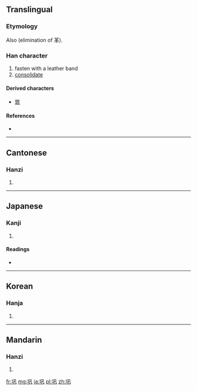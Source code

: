 {{also|鞏}}
==Translingual==
{{ja-forms|[[鞏]]|巩|[[鞏]]}}

===Etymology===
{{Han compound|工|凡}}

Also {{Han simp|鞏|f=革|t=&nbsp;}} (elimination of 革).

===Han character===
{{Han char|rn=48|rad=工|as=03|sn=6|four=|canj=一竹弓戈 (MHNI)|ids=⿰[[工]][[凡]]}}

# fasten with a leather band
# [[consolidate]]

====Derived characters====
* [[筑]]

====References====
* {{Han ref|kx=0325.160|dkj=08726|dj=0629.030|hdz=10412.060|uh=5DE9|ud=24041}}

----

==Cantonese==

===Hanzi===
{{yue-hanzi|jyut=[[gung2]]|y=gung2|tra=鞏}}

# {{defn|lang=yue|sort=工03}}

----

==Japanese==

===Kanji===
{{ja-kanji|grade=|rs=工03}}

# {{defn|lang=ja|sort=工03}}

====Readings====
* {{ja-readings|on=[[きょう]] (kyō)|kun=}}

----

==Korean==

===Hanja===
{{ko-hanja|hangeul=공|rv=gong|mr=kong}}

# {{defn|lang=ko|sort=工03}}

----

==Mandarin==

===Hanzi===
{{cmn-hanzi|tra=鞏|pin=[[gǒng]] ([[gong3]])|wg=kung<sup>3</sup>}}

# {{defn|lang=cmn|sort=工03}}

[[fr:巩]]
[[mg:巩]]
[[ja:巩]]
[[pl:巩]]
[[zh:巩]]